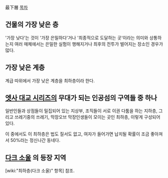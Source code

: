 最下層
[[목차]]
== 건물의 가장 낮은 층 ==
'가장 낮다'는 것이 '가장 은밀하다'거나 '최종적으로 도달하는 곳'이라는 의미와 상통하는지 여러 매체에서는 은밀한 실험이 행해지거나 최후의 전투가 벌어지는 장소인 경우가 많다.

== 가장 낮은 계층 ==
계급 따위에서 가장 낮은 계층을 최하층이라 한다.

== [[엣사 대교 시리즈]]의 무대가 되는 인공섬의 구역들 중 하나 ==
일반인들과 상점들이 밀집되어 있는 지상부, 조직들이 서로 이권 다툼을 하는 지하층, 그리고 쓰레기중의 쓰레기, 막장오브 막장인생들이 모이는 곳인 최하층, 이렇게 구성되어 있다. 

이 중에서도 이 최하층은 법도 질서도 없고, 여자가 들어가면 납치될 확률이 조금 좋아져서 50%라는 정신나간 동네다.

== [[다크 소울]] 의 등장 지역 ==
[wiki:"최하층(다크 소울)" 항목] 참조.
